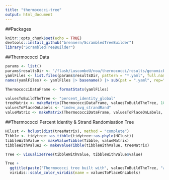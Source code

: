 ```yaml
---
title: "thermococci-tree"
output: html_document
---
```

##Packages
```r
knitr::opts_chunk$set(echo = TRUE)
devtools::install_github("brennern/ScrambledTreeBuilder")
library("ScrambledTreeBuilder")
```


##Thermococci Data
```r
params <- list()
params$resultsDir <- '/flash/LuscombeU/noa/thermococci/results/genomicbreaks'
yamlFiles <- list.files(params$resultsDir, pattern = "*.yaml", full.names = TRUE)
names(yamlFiles) <- yamlFiles |> basename() |> sub(pat = ".yaml", rep="")

ThermococciDataFrame <- formatStats(yamlFiles)

valuesToBuildTheTree <- "percent_identity_global"
treeMatrix <- makeMatrix(ThermococciDataFrame, valuesToBuildTheTree, 100, 50)
valuesToPlaceOnLabels <- "index_avg_strandRand"
valueMatrix <- makeMatrix(ThermococciDataFrame, valuesToPlaceOnLabels, 1, 0.5)
```


##Thermococci Percent Identity & Strand Randomisation Tree
```r
HClust <- hclust(dist(treeMatrix), method = "complete")
Tibble <- tidytree::as_tibble(tidytree::as.phylo(HClust))
tibbleWithValue <- makeValueTibble(Tibble, valueMatrix)
tibbleWithValue2 <- makeValueTibble(tibbleWithValue, treeMatrix)

Tree <- visualizeTree(tibbleWithValue, tibbleWithValue$value)

Tree + 
  ggtitle(paste("Thermococci tree built with", valuesToBuildTheTree, "and labelled with", valuesToPlaceOnLabels)) +
  viridis::scale_color_viridis(name = valuesToPlaceOnLabels)
```

